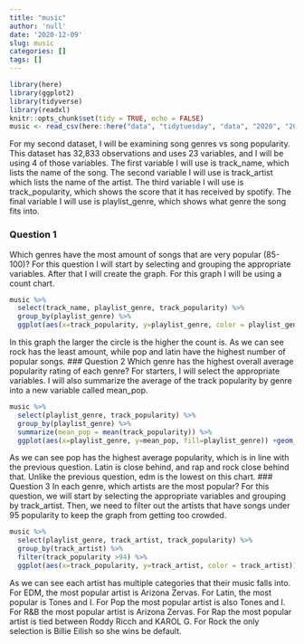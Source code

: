 ```yaml
---
title: "music"
author: 'null'
date: '2020-12-09'
slug: music
categories: []
tags: []
---
```

```r
library(here)
library(ggplot2)
library(tidyverse)
library(readxl)
knitr::opts_chunk$set(tidy = TRUE, echo = FALSE)
music <- read_csv(here::here("data", "tidytuesday", "data", "2020", "2020-01-21", "spotify_songs.csv"))
```

For my second dataset, I will be examining song genres vs song popularity. This dataset has 32,833 observations and uses 23 variables, and I will be using 4 of those variables. The first variable I will use is track_name, which lists the name of the song. The second variable I will use is track_artist which lists the name of the artist. The third variable I will use is track_popularity, which shows the score that it has received by spotify. The final variable I will use is playlist_genre, which shows what genre the song fits into.

### Question 1
Which genres have the most amount of songs that are very popular (85-100)? For this question I will start by selecting and grouping the appropriate variables. After that I will create the graph. For this graph I will be using a count chart.
```r
music %>%
  select(track_name, playlist_genre, track_popularity) %>%
  group_by(playlist_genre) %>%
  ggplot(aes(x=track_popularity, y=playlist_genre, color = playlist_genre)) + geom_count(show.legend=F) + ggtitle("Song Popularity by Genre") + xlab("Track Popularity") + ylab("Playlist Genre") + xlim(85,100)
```
In this graph the larger the circle is the higher the count is. As we can see rock has the least amount, while pop and latin have the highest number of popular songs.
### Question 2
Which genre has the highest overall average popularity rating of each genre? For starters, I will select the appropriate variables. I will also summarize the average of the track popularity by genre into a new variable called mean_pop.
```r
music %>%
  select(playlist_genre, track_popularity) %>%
  group_by(playlist_genre) %>%
  summarize(mean_pop = mean(track_popularity)) %>%
  ggplot(aes(x=playlist_genre, y=mean_pop, fill=playlist_genre)) +geom_bar(stat='identity', show.legend=F) + ylim(0,60) + ggtitle("Average Popularity per Genre") + xlab("Playlist Genre") + ylab("Mean Popularity")
```
As we can see pop has the highest average popularity, which is in line with the previous question. Latin is close behind, and rap and rock close behind that. Unlike the previous question, edm is the lowest on this chart.
### Question 3
In each genre, which artists are the most popular? For this question, we will start by selecting the appropriate variables and grouping by track_artist. Then, we need to filter out the artists that have songs under 95 popularity to keep the graph from getting too crowded.
```r
music %>%
  select(playlist_genre, track_artist, track_popularity) %>%
  group_by(track_artist) %>%
  filter(track_popularity >94) %>%
  ggplot(aes(x=track_popularity, y=track_artist, color = track_artist)) + geom_point(show.legend=F) + xlim(95,100) + facet_grid(~ playlist_genre)
```
As we can see each artist has multiple categories that their music falls into. For EDM, the most popular artist is Arizona Zervas. For Latin, the most popular is Tones and I. For Pop the most popular artist is also Tones and I. For R&B the most popular artist is Arizona Zervas. For Rap the most popular artist is tied between Roddy Ricch and KAROL G. For Rock the only selection is Billie Eilish so she wins be default.